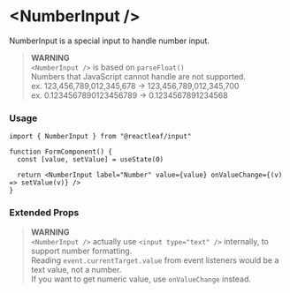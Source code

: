 
<Meta name="Overview" of={Stories} />

# \<NumberInput />

NumberInput is a special input to handle number input.

> **WARNING** \
> `<NumberInput />` is based on `parseFloat()` \
> Numbers that JavaScript cannot handle are not supported. \
> ex. 123,456,789,012,345,678 -> 123,456,789,012,345,700 \
> ex. 0.1234567890123456789 -> 0.1234567891234568

<Canvas of={Stories.Basic} />
<Canvas of={Stories.Commas} />
<Canvas of={Stories.Disabled} />

### Usage

```tsx
import { NumberInput } from "@reactleaf/input"

function FormComponent() {
  const [value, setValue] = useState(0)

  return <NumberInput label="Number" value={value} onValueChange={(v) => setValue(v)} />
}
```

### Extended Props

> **WARNING** \
> `<NumberInput />` actually use `<input type="text" />` internally, to support number formatting. \
> Reading `event.currentTarget.value` from event listeners would be a text value, not a number. \
> If you want to get numeric value, use `onValueChange` instead.

<ArgTypes of={Stories.Playground} />
